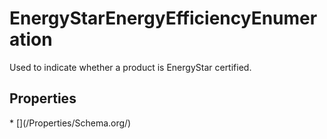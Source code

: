   
# EnergyStarEnergyEfficiencyEnumeration

Used to indicate whether a product is EnergyStar certified.

## Properties

<Grid>
* [](/Properties/Schema.org/)
</Grid>

